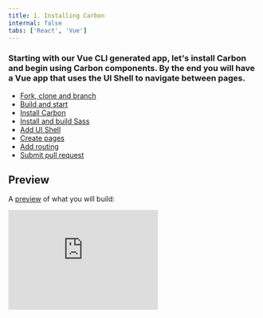 ```yaml
---
title: 1. Installing Carbon
internal: false
tabs: ['React', 'Vue']
---
```


### Starting with our Vue CLI generated app, let's install Carbon and begin using Carbon components. By the end you will have a Vue app that uses the UI Shell to navigate between pages.

<AnchorLinks>

- [Fork, clone and branch](#fork-clone-and-branch)
- [Build and start](#build-and-start)
- [Install Carbon](#install-carbon)
- [Install and build Sass](#install-and-build-sass)
- [Add UI Shell](#add-ui-shell)
- [Create pages](#create-pages)
- [Add routing](#add-routing)
- [Submit pull request](#submit-pull-request)

</AnchorLinks>

## Preview

A [preview](https://vue-step-2--carbon-tutorial-vue.netlify.com) of what you will build:

<Row>
  <Column offsetLg="4">
    <iframe
      height="200"
      title="Carbon Tutorial Step 1"
      src="https://vue-step-2--carbon-tutorial-vue.netlify.com"
      frameborder="no"
      allowtransparency="true"
      allowfullscreen="true"
      class="bx--iframe bx--iframe--border"
    />
  </Column>
</Row>

## Fork, clone and branch

This tutorial has an accompanying GitHub repository called [carbon-tutorial-vue](https://github.com/carbon-design-system/carbon-tutorial-vue) that we'll use as a starting point for each step.

### Fork

To begin, fork [carbon-tutorial-vue](https://github.com/carbon-design-system/carbon-tutorial-vue) using your GitHub account.

### Clone

Go to your forked repository, copy the SSH or HTTPS URL and in your terminal run the two commands to get the repository in your local file system and enter that directory.

```bash
$ git clone [your fork SSH/HTTPS]
$ cd carbon-tutorial-vue
```

### Add upstream remote

Add a remote called `upstream` so we can eventually submit a pull request once you have completed this tutorial step.

```bash
$ git remote add upstream git@github.com:carbon-design-system/carbon-tutorial-vue.git
```

Or, if you prefer to use HTTPS instead of SSH with your remotes:

```bash
$ git remote add upstream https://github.com/carbon-design-system/carbon-tutorial-vue.git
```

Verify that your forked repository remotes are correct:

```bash
$ git remote -v
```

Your terminal should output something like this:

```bash
origin	[your forked repo] (fetch)
origin	[your forked repo] (push)
upstream	git@github.com:carbon-design-system/carbon-tutorial-vue.git (fetch)
upstream	git@github.com:carbon-design-system/carbon-tutorial-vue.git (push)
```

### Branch

Now that we have our repository set up, let's check out the branch for this tutorial step's starting point. Run the two commands:

```bash
$ git fetch upstream
$ git checkout -b vue-step-1 upstream/vue-step-1
```

## Build and start

We have the repository forked to your GitHub account, cloned down to your machine, and the starting branch checked out. Next, install the Vue app's dependencies with:

```bash
$ yarn
```

After the dependencies are installed, you can start the app with:

```bash
$ yarn serve
```

Your default browser should open up with an empty page that says: `Hello Carbon! Well, not quite yet. This is the starting point for the Carbon tutorial.`

OK. So we made a small change to the Vue CLI geneated app replacing the HelloWorld component and replaced it with our own message and swapped out the facicon.

## Install Carbon

Even though we installed existing dependencies, we've yet to install the Carbon packages.

- `carbon-components` - component styles
- `@carbon/vue` - Vue components
- `@carbon/icons-vue` - Vue icons

Stop your development server with `CTRL-C` and install Carbon dependencies with:

```bash
$ yarn add carbon-components @carbon/vue @carbon/icons-vue
```

## Other dependencies

If you checkout the file `package.json` on you'll notice a few dependencies beyond those listed above. These were installed as part of the project creation using the Vue CLI. These include:

- vue-router: Used to make routing in Vue apps simpler
- @vue/cli-plugin-babel: To ensure we produce well supported code.
- @vue/cli-plugin-eslint: To allow us to catch potential errors.
- @vue/cli-plugin-unit-jest: To allow us to unit test our code.
- node-sass: To allow us to use the sass css precompiler.

NOTE: We could have installed these seperately but using the CLI to set this up for us ensures a good base config for these dependencies.

To avoid having to add the `~` prefix when importing SCSS files from `node_modules`, create a `.env` file at the project root that contains:

##### .env

```bash
SASS_PATH="node_modules"
```

For the Windows operating system, use:

##### .env

```bash
SASS_PATH=./node_modules
```

Then, start the app again. If your app's currently running, you'll need to restart it for the new environment variable to be used.

```bash
$ yarn serve
```

The app looks as it did before. Next, let's add Carbon styling.

### Import carbon-component styles

In the `src` directory, create the file `styles/\_carbon.scss`. Then in `App.vue` edit the style tag to import it.

#### src/App.vue

<!-- prettier-ignore-start -->
```html
<style lang="scss">
@import "./styles/carbon";
</style>
```
<!-- prettier-ignore-end -->

In `styles/\_carbon.scss`, import the Carbon styles by adding the following at the top of the file:

##### src/\_carbon.scss

```scss
@import 'carbon-components/scss/globals/scss/styles';
```

This will take a moment for the Sass to compile. Once compiled, you'll notice that the Carbon base styling is applied (IBM Plex Sans font family, font size, weight, colors, etc.)

Because any change to `_carbon.scss` will re-compile all of the Carbon Sass, avoid making changes here unless instructed to do so. it is better to make them in the component files or a seperate file if needed.

Next we'll create a Carbon `Button` to test that our dependencies are working properly.

#### src/main.js

After the other imports in main.js and before the Vue instance is created add the following.

<!-- prettier-ignore-start -->
```javascript
import CarbonComponentsVue from "@carbon/vue";
Vue.use(CarbonComponentsVue);
```
<!-- prettier-ignore-end -->

This is a quick way to pull in all @carbon/vue components and register them for use in your project. Individual components can be imported to project or components.

e.g Instead of modifying src/main.vue we could have added the following to src/App.vue

##### src/App.vue

```javascript
<script>
import { CvButton } from '@carbon/vue';

export default {
  components: {
    CvButton,
  }
};
</script>
```

See [here](https://github.com/carbon-design-system/carbon-components-vue/blob/master/packages/core/README.md#using-the-components-directly-or-individually) for other ways to load components from @carbon/vue.

In this tutorial we will stick to importing all of the components at once so we can focus on our use of @carbon/vue.

Now open the `App.vue` component and replace:

##### src/App.vue

<!-- prettier-ignore-start -->
```html
<div>
  Hello Carbon! Well, not quite yet. This is the starting point for the Carbon tutorial.
</div>
```
<!-- prettier-ignore-end -->

with:

##### src/App.vue

<!-- prettier-ignore-start -->
```html
<CvButton>Button</CvButton>
```

or

```html
<cv-button>Button</cv-button>
```
<!-- prettier-ignore-end -->

Congratulations, you've imported your first component! You should see a Carbon styled button on the page.

NOTE: In this tutorial you can use either tag format. The [Vue style guide](https://vuejs.org/v2/style-guide/) recommend sticking to either Pascal or kebab case. The examples from here will use Pascal case for file and component names with kebab case in the HTML.

## Add UI Shell

Next we're going to create a Vue component called `TutorialHeader` to use with the UI Shell Carbon component. In the `src/components` directory, create `TutorialHeader` directory. Create the following files inside `src/components/TutorialHeader`:

```bash
src/components/TutorialHeader
├──index.js
└──TutorialHeader.vue
```

### Import and export the header

In `src/components/TutorialHeader/index.js`, import and export our `TutorialHeader` component like so:

##### src/components/TutorialHeader/index.js

```javascript
import TutorialHeader from './TutorialHeader';
export default TutorialHeader;
```

\_Note: This index.js files import/export is simply a convenience to shorten the path used to import the component and potentially import multiple components from one folder. The folder also provides us a handy location to add tests or documentation for the component.

\_Note: We could have simply created a file src/components/TutorialHeader.vue without the above benefits.

Next we'll make use of our Carbon UI Shell components in `TutorialHeader.vue`. Set up the file like so:

##### src/components/TutorialHeader/TutorialHeader.vue

```html
<template>
  <cv-header aria-label="Carbon tutorial">
    <cv-skip-to-content href="#main-content"
      >Skip to content</cv-skip-to-content
    >

    <cv-header-name href="/" prefix="IBM">Carbon Tutorial</cv-header-name>

    <cv-header-nav aria-label="Carbon tutorial nav">
      <cv-header-menu-item href="/repos">Repositories</cv-header-menu-item>
    </cv-header-nav>

    <template slot="header-global" />
  </cv-header>
</template>
```

_Note: you can find a description of the different components used UI Shell in our [carbon-componets-vue](http://vue.carbondesignsystem.com/?path=/story/components-cvuishell-header) package._

_Note: When creating navigation headers, it's important to have a_ `Skip to content` _link so keyboard users can skip the navigation items and go straight to the main content._

_Note: It's important that the_ `TutorialHeader` _returns the Carbon_ `CvHeader` _as it's containing element, as we'll later be rendering_ `TutorialHeader` _in_ `App.vue` _as a preceeding sibling of_ `Content`_, another UI Shell component. Those components need to live one after another for the UI Shell to properly render._

### Import icons

Now let's import the icons from our `@carbon/icons-vue` elements package. In the `TutorialHeader.vue` file, we need to import each individual icon we will use.

##### src/components/TutorialHeader/TutorialHeader.vue

<!-- prettier-ignore-start -->
```javascript
<script>
import Notification20 from "@carbon/icons-vue/es/notification/20";
import UserAvatar20 from "@carbon/icons-vue/es/user--avatar/20";
import AppSwitcher20 from "@carbon/icons-vue/es/app-switcher/20";

export default {
  name: "TutorialHeader",
  components: { Notification20, UserAvatar20, AppSwitcher20 }
};
</script>
```
<!-- prettier-ignore-end -->

\_Note: We've given our component a name here as part of the default export. This is optional in Vue but very useful in the [Vue developer tools](https://github.com/vuejs/vue-devtools).

Then we need to add contnet to the 'header-global' slot where we will use our icons. These represent actions in the header a user can make. Replace:

##### src/components/TutorialHeader/TutorialHeader.vue

```html
<template slot="header-global" />
```

With:

##### src/components/TutorialHeader/TutorialHeader.vue

```html
<template slot="header-global">
  <cv-header-global-action aria-label="Notifications">
    <Notification20 />
  </cv-header-global-action>
  <cv-header-global-action aria-label="User avatar">
    <UserAvatar20 />
  </cv-header-global-action>
  <cv-header-global-action aria-label="App switcher">
    <AppSwitcher20 />
  </cv-header-global-action>
</template>
```

### Render the header

Next we'll render our UI Shell by importing our `TutorialHeader` component and `CvContent` into `App.vue`. Add a script tag if you don't have one, then update it as follows:

##### src/App.vue

```javascript
<script>
import TutorialHeader from "./components/TutorialHeader";

export default {
  name: "App",
  components: {
    TutorialHeader
  }
};
</script>
```

Our template currently just contains a `Button`. Let's update that to include our imported components. This should look like the following:

##### src/App.vue

```html
<template>
  <div id="app">
    <tutorial-header />
    <cv-content id="#main-content">
      <cv-button>Button</cv-button>
    </cv-content>
  </div>
</template>
```

You should now see a styled UI Shell header and a button below it.

## Create pages

Next thing we need to do is create the files for our views.

Since our app will have two pages, we'll create two folders in `src/views`. Clear out the files currently in the views folder and add the following folders.

```bash
src/views
├── LandingPage
└── RepoPage
```

\_Note: We could adopt the same folder + index.js layout we did for the TutorialHeader component. However as our views only consist of a single component we'll proceed with the simpler structure above.

Create the following files in the `LandingPage` folder:

```bash
src/view/LandingPage
├── index.js
└── LandingPage.vue
```

Create the following files in the `RepoPage` folder:

```bash
src/view/RepoPage
├── index.js
└── RepoPage.vue
```

### Import and export content pages

Starting with `LandingPage`, just like with our header, we need to export the component in `src/view/LandingPage/index.js` by adding:

##### src/view/LandingPage/index.js

```javascript
import LandingPage from './LandingPage';
export default LandingPage;
```

Next in `LandingPage.vue` we'll create our component.

##### src/view/LandingPage/LandingPage.vue

```html
<template>
  <div>LANDING PAGE</div>
</template>
```

We'll repeat this process with `RepoPage`.

In `src/view/RepoPage/index.js`, import and export the `RepoPage` component like so:

##### src/view/RepoPage/index.js

```javascript
import RepoPage from './RepoPage';
export default RepoPage;
```

Then in `RepoPage.vue` create the component.

##### src/view/RepoPage/RepoPage.vue

```html
<template>
  <div>REPO PAGE</div>
</template>
```

Awesome! We've just created our content pages. Next thing we need to do is render them with our router.

## Add routing

OK. So as part of the Vue CLI project set up we added vue-router. This created the views folder and also added, `src/router.js` and imported that into `src/main.js` for us.

#### src/router.js

First in `src/router.js` we replace the reference to home and about as follows:

- `Home.vue` with `LandingPage`
- `Home` with `LandingPage`
- `home` with `landing-page`
- `About.vue` with `RepoPage`
- `About` with `RepoPage`
- `/about` with `repos`
- `about` with `repo-page`

This should give you a file that looks like the following:

```javascript
import Vue from 'vue';
import Router from 'vue-router';
import LandingPage from './views/LandingPage';

Vue.use(Router);

export default new Router({
  routes: [
    {
      path: '/',
      name: 'landing-page',
      component: LandingPage,
    },
    {
      path: '/repos',
      name: 'repo-page',
      // route level code-splitting
      // this generates a separate chunk (repo-page.[hash].js) for this route
      // which is lazy-loaded when the route is visited.
      component: () =>
        import(/* webpackChunkName: "repo-page" */ './views/RepoPage'),
    },
  ],
});
```

Next we need to update `src/App.vue` to render these views.

In the template section remove the `<cv-button />` and replace it with `<router-vue />` as follows

#### src/App.vue

```html
<cv-content id="#main-content">
  <router-view />
</cv-content>
```

After that we need to do a couple quick fixes to the UI Shell to have it work with the vue-router.

##### src/components/TutorialHeader/TutorialHeader.vue

In `src/components/TuturialHeader/TutorialHeader.vue` simpmly replace the `href` attributes used in the `cv-header-name` and `cv-header-menu-item` components with `to`. @carbon/vue will under the covers switch from use of an `a` tag to `router-link`.

```html
<cv-header-name to="/" prefix="IBM">Carbon Tutorial</cv-header-name>
```

and

```html
<cv-header-menu-item to="/repos">Repositories</cv-header-menu-item>
```

You should now have a working header that routes to different pages without full page reload!

## Submit pull request

We're going to submit a pull request to verify completion of this tutorial step and demonstrate a couple related concepts.

### Continuous integration (CI) check

We have a `ci-check` script defined in `package.json` that verifies file formatting for files that have been touched since the last Git commit with a tool called [Prettier](https://prettier.io). You'd typically also have that script run your test suite as part of your CI build. Go ahead and make sure everything looks good with:

```bash
$ yarn ci-check
```

_Note: If the_ `ci-check` _is giving an error, it's likely that some of your source files are not properly formatted. This could happen if your text editor isn't formatting with Prettier on save. To get_ `ci-check` _to pass, run_ `yarn format`_ then re-run_ `yarn ci-check`_._

### Git commit and push

Before we can create a pull request, stage and commit all of your changes:

```bash
$ git add --all && git commit -m "feat(tutorial): complete step 1"
```

_Note: You'll notice that your commit includes binaries in the _`.yarn-offline-mirror`_ folder. That's expected as the repository is configured to run [Yarn offline](https://yarnpkg.com/blog/2016/11/24/offline-mirror) for more reliable builds. Future tutorial steps that don't install new packages won't have _`.yarn-offline-mirror`_ commit changes._

Then, push to your repository:

```bash
$ git push origin vue-step-1
```

_Note: If your Git remote protocol is HTTPS instead of SSH, you may be prompted to authenticate with GitHub when you push changes. If your GitHub account has two-factor authentication enabled, we recommend that you follow these instructions to [create a personal access token for the command line](https://help.github.com/en/articles/creating-a-personal-access-token-for-the-command-line). That lets you use your token instead of password when performing Git operations over HTTPS._

_Note: If you receive a_ `non-fast-forward` _error, it's likely that your forked repository is behind the original repository and needs updated. This can happen if the tutorial was updated after you began working on it. To fix, run_ `git pull upstream vue-step-1` _to merge the changes into your branch, then you can try pushing again. Or, you can [manually merge](https://help.github.com/en/articles/syncing-a-fork) in the upstream changes._

### Pull request (PR)

Finally, visit [carbon-tutorial-vue](https://github.com/carbon-design-system/carbon-tutorial-vue) to "Compare & pull request". In doing so, make sure that you are comparing to `vue-step-1` into `base: vue-step-1`. Take notice of the [Netlify](https://www.netlify.com) bot that deploys a preview of your PR every time that you push new commits. These previews can be shared and viewed by anybody to assist the PR review process.

_Note: Expect your tutorial step PRs to be reviewed by the Carbon team but not merged. We'll close your PR so we can keep the repository's remote branches pristine and ready for the next person!_
